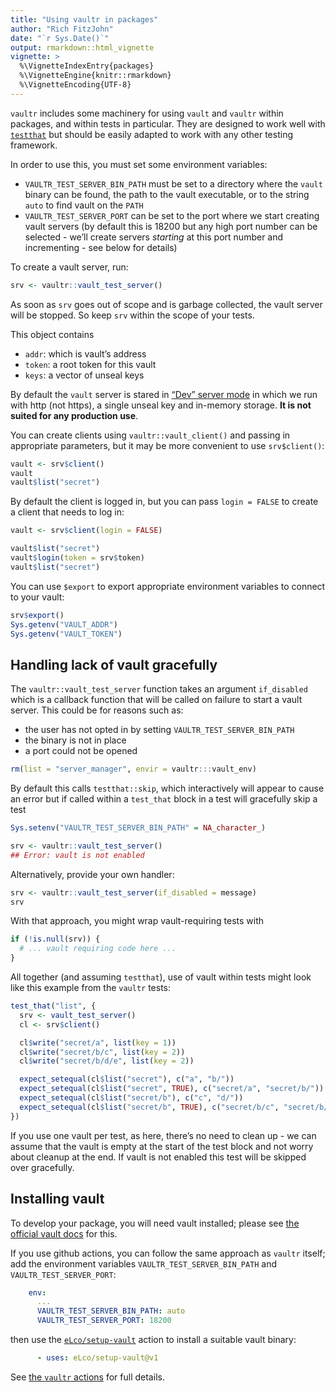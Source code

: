 ```yaml
---
title: "Using vaultr in packages"
author: "Rich FitzJohn"
date: "`r Sys.Date()`"
output: rmarkdown::html_vignette
vignette: >
  %\VignetteIndexEntry{packages}
  %\VignetteEngine{knitr::rmarkdown}
  %\VignetteEncoding{UTF-8}
---
```


`vaultr` includes some machinery for using `vault` and `vaultr`
within packages, and within tests in particular.  They are designed
to work well with
[`testthat`](https://cran.r-project.org/package=testthat) but
should be easily adapted to work with any other testing framework.

In order to use this, you must set some environment variables:

* `VAULTR_TEST_SERVER_BIN_PATH` must be set to a directory where
  the `vault` binary can be found, the path to the vault executable,
  or to the string `auto` to find vault on the `PATH`
* `VAULTR_TEST_SERVER_PORT` can be set to the port where we start
  creating vault servers (by default this is 18200 but any high
  port number can be selected - we'll create servers *starting* at
  this port number and incrementing - see below for details)

To create a vault server, run:
``` r
srv <- vaultr::vault_test_server()
```

As soon as `srv` goes out of scope and is garbage collected, the
vault server will be stopped.  So keep `srv` within the scope of
your tests.

This object contains

* `addr`: which is vault's address
* `token`: a root token for this vault
* `keys`: a vector of unseal keys

By default the `vault` server is stared in ["Dev" server
mode](https://www.vaultproject.io/docs/concepts/dev-server.html) in
which we run with http (not https), a single unseal key and
in-memory storage.  **It is not suited for any production use**.

You can create clients using `vaultr::vault_client()` and passing
in appropriate parameters, but it may be more convenient to use
`srv$client()`:
``` r
vault <- srv$client()
vault
vault$list("secret")
```

By default the client is logged in, but you can pass `login =
FALSE` to create a client that needs to log in:
``` r
vault <- srv$client(login = FALSE)
```

``` r
vault$list("secret")
vault$login(token = srv$token)
vault$list("secret")
```

You can use `$export` to export appropriate environment variables
to connect to your vault:
``` r
srv$export()
Sys.getenv("VAULT_ADDR")
Sys.getenv("VAULT_TOKEN")
```

## Handling lack of vault gracefully

The `vaultr::vault_test_server` function takes an argument
`if_disabled` which is a callback function that will be called on
failure to start a vault server.  This could be for reasons such as:

* the user has not opted in by setting `VAULTR_TEST_SERVER_BIN_PATH`
* the binary is not in place
* a port could not be opened

``` r
rm(list = "server_manager", envir = vaultr:::vault_env)
```

By default this calls `testthat::skip`, which interactively will
appear to cause an error but if called within a `test_that` block
in a test will gracefully skip a test
``` r
Sys.setenv("VAULTR_TEST_SERVER_BIN_PATH" = NA_character_)
```

```r
srv <- vaultr::vault_test_server()
## Error: vault is not enabled
```


Alternatively, provide your own handler:
``` r
srv <- vaultr::vault_test_server(if_disabled = message)
srv
```

With that approach, you might wrap vault-requiring tests with

```r
if (!is.null(srv)) {
  # ... vault requiring code here ...
}
```

All together (and assuming `testthat`), use of vault within tests
might look like this example from the `vaultr` tests:

```r
test_that("list", {
  srv <- vault_test_server()
  cl <- srv$client()

  cl$write("secret/a", list(key = 1))
  cl$write("secret/b/c", list(key = 2))
  cl$write("secret/b/d/e", list(key = 2))

  expect_setequal(cl$list("secret"), c("a", "b/"))
  expect_setequal(cl$list("secret", TRUE), c("secret/a", "secret/b/"))
  expect_setequal(cl$list("secret/b"), c("c", "d/"))
  expect_setequal(cl$list("secret/b", TRUE), c("secret/b/c", "secret/b/d/"))
})
```

If you use one vault per test, as here, there's no need to clean up
- we can assume that the vault is empty at the start of the test
block and not worry about cleanup at the end.  If vault is not
enabled this test will be skipped over gracefully.

## Installing vault

To develop your package, you will need vault installed; please see [the official vault docs](https://developer.hashicorp.com/vault/docs/install) for this.

If you use github actions, you can follow the same approach as `vaultr` itself; add the environment variables `VAULTR_TEST_SERVER_BIN_PATH` and `VAULTR_TEST_SERVER_PORT`:

```yaml
    env:
      ...
      VAULTR_TEST_SERVER_BIN_PATH: auto
      VAULTR_TEST_SERVER_PORT: 18200
```

then use the [`eLco/setup-vault`](https://github.com/marketplace/actions/setup-vault-cli) action to install a suitable vault binary:

```yaml
      - uses: eLco/setup-vault@v1
```

See [the `vaultr` actions](https://github.com/vimc/vaultr/blob/master/.github/workflows/R-CMD-check.yaml) for full details.
